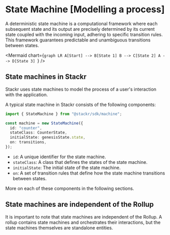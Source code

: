 
# State Machine [Modelling a process]

A deterministic state machine is a computational framework where each subsequent state and its output are precisely determined by its current state coupled with the incoming input, adhering to specific transition rules. This framework guarantees predictable and unambiguous transitions between states.

<Mermaid
  chart={`graph LR
    A[Start] --> B[State 1]
    B --> C[State 2]
    A --> D[State 3]
`}
/>

## State machines in Stackr

Stackr uses state machines to model the process of a user's interaction with the application.

A typical state machine in Stackr consists of the following components:

```ts [machines.ts]
import { StateMachine } from "@stackr/sdk/machine";

const machine = new StateMachine({
  id: "counter",
  stateClass: CounterState,
  initialState: genesisState.state,
  on: transitions,
});
```

- `id`: A unique identifier for the state machine.
- `stateClass`: A class that defines the states of the state machine.
- `initialState`: The initial state of the state machine.
- `on`: A set of transition rules that define how the state machine transitions between states.

More on each of these components in the following sections.

## State machines are independent of the Rollup

It is important to note that state machines are independent of the Rollup. A rollup contains state machines and orchestrates their interactions, but the state machines themselves are standalone entities.

